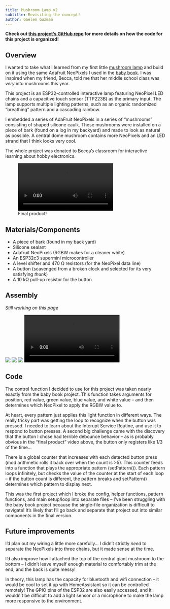 ```yaml
---
title: Mushroom Lamp v2
subtitle: Revisiting the concept!
author: Gaelen Guzman
---
```


**Check out [this project's GitHub repo](https://github.com/gaelenDG/MushroomLamp) for more details on how the code for this project is organized!**

## Overview

I wanted to take what I learned from my first little [mushroom lamp](/HobbyEEProjects/MushroomLamp_v1.qmd) and build on it using the same Adafruit NeoPixels I used in the [baby book](/HobbyEEProjects/LightUpBabyBook.qmd). I was inspired when my friend, Becca, told me that her middle school class was *very* into mushrooms this year.

This project is an ESP32-controlled interactive lamp featuring NeoPixel LED chains and a capacitive touch sensor (TTP223B) as the primary input. The lamp supports multiple lighting patterns, such as an organic randomized "breathing" pattern and a cascading rainbow. 

I embedded a series of AdaFruit NeoPixels in a series of "mushrooms" consisting of shaped silicone caulk. These mushrooms were installed on a piece of bark (found on a log in my backyard) and made to look as natural as possible. A central dome mushroom contains more NeoPixels and an LED strand that I think looks very cool.

The whole project was donated to Becca's classroom for interactive learning about hobby electronics.

![Final product!](/assets/images/MushroomLamp_v2/ButtonDebound_testing.mp4){group="MushroomLamp_v2"}

## Materials/Components

*  A piece of bark (found in my back yard)
*  Silicone sealant
*  Adafruit NeoPixels (RGBW makes for a cleaner white)
*  An ESP32c3 supermini microcontroller
* A level shifter and 470 &ohm; resistors (for the NeoPixel data line)
* A button (scavenged from a broken clock and selected for its very satisfying *thunk*)
* A 10 k&ohm; pull-up resistor for the button

## Assembly

*Still working on this page* 

![](/assets/images/MushroomLamp_v2/CenterShroom_testing.png){group="MushroomLamp_v2"}
![](/assets/images/MushroomLamp_v2/WiringUnderneath.png){group="MushroomLamp_v2"}
![](/assets/images/MushroomLamp_v2/SideShrooms_testing.png){group="MushroomLamp_v2"}
![](/assets/images/MushroomLamp_v2/Pattern_testing.mp4){group="MushroomLamp_v2"}

## Code

The control function I decided to use for this project was taken nearly exactly from the baby book project. This function takes arguments for position, red value, green value, blue value, and white value -- and then determines which NeoPixel to apply the RGBW value to. 

At heart, every pattern just applies this light function in different ways. The really tricky part was getting the loop to recognize when the button was pressed. I needed to learn about the Interupt Service Routine, and use it to respond to button presses. A second big challenge came with the discovery that the button I chose had terrible debounce behavior -- as is probably obvious in the "final product" video above, the button only registers like 1/3 of the time... 

There is a global counter that increases with each detected button press (mod arithmetic rolls it back over when the count is >5). This counter feeds into a function that plays the appropriate pattern (setPattern()). Each pattern loops infinitely, but checks the value of the counter at the start of each loop -- if the button count is different, the pattern breaks and setPattern() determines which pattern to display next.

This was the first project which I broke the config, helper functions, pattern functions, and main setup/loop into separate files -- I've been struggling with the baby book project because the single-file organization is difficult to navigate! It's likely that I'll go back and separate that project out into similar components in the final version.

## Future improvements

I'd plan out my wiring a little more carefully... I didn't strictly *need* to separate the NeoPixels into three chains, but it made sense at the time. 

I'd also improve how I attached the top of the central giant mushroom to the bottom -- I didn't leave myself enough material to comfortably trim at the end, and the back is quite messy!

In theory, this lamp has the capacity for bluetooth and wifi connection -- it would be cool to set it up with HomeAssistant so it can be controlled remotely! The GPIO pins of the ESP32 are also easily accessed, and it wouldn't be difficult to add a light sensor or a microphone to make the lamp more responsive to the environment.